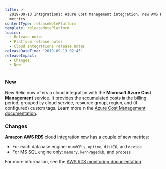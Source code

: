 ```yaml
---
title: >-
  2019-09-13 Integrations: Azure Cost Management integration, new AWS RDS
  metrics
contentType: releaseNotePlatform
template: releaseNotePlatform
topics:
  - Release notes
  - Platform release notes
  - Cloud Integrations release notes
releaseDateTime: '2019-09-13 02:45'
releaseImpact:
  - Changes
  - New
---
```


### New

New Relic now offers a cloud integration with the **Microsoft Azure Cost Management** service. It provides the accumulated costs in the billing period, grouped by cloud service, resource group, region, and (if configured) custom tags. Learn more in the [Azure Cost Management documentation](/docs/integrations/microsoft-azure-integrations/azure-integrations-list/azure-cost-management-monitoring-integration).

### Changes

**Amazon AWS RDS** cloud integration now has a couple of new metrics:

* For each database engine: `numVCPUs`, `uptime`, `diskIO`, and `device`
* For MS SQL engine only: `memory`, `kernPagedKb`, and `process`

For more information, see the [AWS RDS monitoring documentation](/docs/integrations/amazon-integrations/aws-integrations-list/aws-rds-monitoring-integration).
